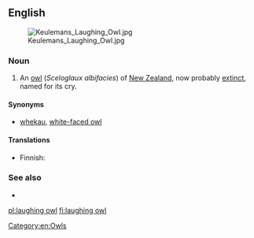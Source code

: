 ==English==
[[Image:Keulemans Laughing Owl.jpg|thumb]]

===Noun===
{{en-noun|head=[[laughing]] [[owl]]}}

# An [[owl]] (''Sceloglaux albifacies'') of [[New Zealand]], now probably [[extinct]], named for its cry.

====Synonyms====
* [[whekau]], [[white-faced owl]]

====Translations====
{{trans-top|''Sceloglaux albifacies''}}
* Finnish: {{t+|fi|kirkupöllö}}
{{trans-mid}}
{{trans-bottom}}

===See also===
* {{pedia}}

[[Category:en:Owls]]

[[pl:laughing owl]]
[[fi:laughing owl]]